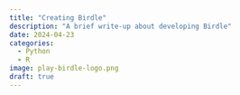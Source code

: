 ```yaml
---
title: "Creating Birdle"
description: "A brief write-up about developing Birdle"
date: 2024-04-23
categories:
  - Python
  - R
image: play-birdle-logo.png
draft: true
---
```

